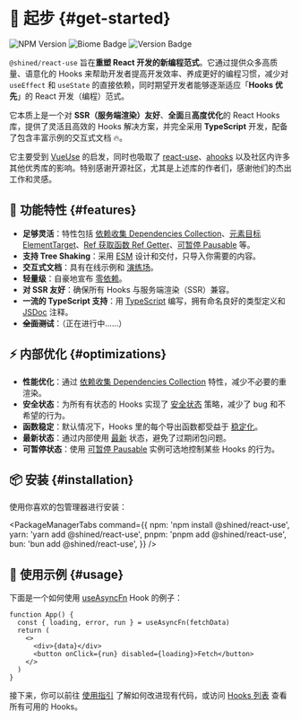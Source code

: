 # 🏃 起步 \{#get-started}


<ReactUseIcon />

<div className="flex gap-2 mt-4">
  <img
  alt="NPM Version"
  src="https://img.shields.io/npm/v/%40shined%2Freact-use?style=flat&labelColor=%23ffffff&color=%232e8555"
  />
  <img src="https://img.shields.io/badge/Checked_with-Biome-60a5fa?style=flat&logo=biome" alt="Biome Badge" />
  <img src="https://pkg-size.dev/badge/bundle/125650" alt="Version Badge" />
</div>

`@shined/react-use` 旨在**重塑 React 开发的新编程范式**。它通过提供众多高质量、语意化的 Hooks 来帮助开发者提高开发效率、养成更好的编程习惯，减少对 `useEffect` 和 `useState` 的直接依赖，同时期望开发者能够逐渐适应「**Hooks 优先**」的 React 开发（编程）范式。

它本质上是一个对 **SSR（服务端渲染）友好**、**全面**且**高度优化**的 React Hooks 库，提供了灵活且高效的 Hooks 解决方案，并完全采用 **TypeScript** 开发，配备了包含丰富示例的交互式文档 🔥。

它主要受到 [VueUse](https://vueuse.org/) 的启发，同时也吸取了 [react-use](https://github.com/streamich/react-use)、[ahooks](https://ahooks.js.org/) 以及社区内许多其他优秀库的影响。特别感谢开源社区，尤其是上述库的作者们，感谢他们的杰出工作和灵感。

## 🚀 功能特性 \{#features}

- **足够灵活**：特性包括 [依赖收集 Dependencies Collection](/docs/features/dependencies-collection)、[元素目标 ElementTarget](/docs/features/element-target)、[Ref 获取函数 Ref Getter](/docs/features/ref-getter)、[可暂停 Pausable](/docs/features/pausable) 等。
- **支持 Tree Shaking**：采用 [ESM](https://nodejs.org/api/esm.html) 设计和交付，只导入你需要的内容。
- **交互式文档**：具有在线示例和 [演练场](https://react-online.vercel.app/#code=eNqNk02P0zAQhu%2F5FUMvSaS6aVdFWq2aClhx4AAHTiDEIbEnbYQ%2FItthE6L8d6ZJ191PaS%2F22H7nmfGMXavGWA8DcIuFx%2B%2FGeBihskZBTDvcM2FUxmWN2sdRULcOvxoalifr1rTaow1%2BH9yx1iiy2Z8EcRRVrea%2BNho%2BNk2SwhABcKPdidUtoSffPECTNJz%2B4if2EghEzu73rDoHTNZpREqLvrUaEjIBdqL%2BC1wWzn0rFObxHataKaEy2jNltIGDrQU0suDIKISnazFOA9p4PwFeQrxfr5sOPHb32tm%2B6mRweu6mSLCO98%2BKsctI%2BLrbRN52cg5RqJKiqZ5dx%2FsfNzB04xJ%2B0tyPTzFl673RYU0FDMyFpXoJFFAaKwg3T8wZSaU4L%2BZATce20PTsavEAZPStrPmffKC%2B5fv7VqxqzZNNOgbhJReAqUGU5tS9i2SXzVmGSj%2B8w5NCLO7Yhop%2BZI5eJmooD3OO2fYaipJybz3CP7ZZgPO9xHwYQGJFQTtgsIFxhOx18pl5nEK8gexNc0OP9DE4ZJ9GYxRd%2Fk8iDG8VvZPVAf1niSfzU%2F9FJLGl0zh9l64sUj9ssqPPQLQ0%2Bg%2BbPxib)。
- **轻量级**：自豪地宣布 [零依赖](https://github.com/sheinsight/react-use/blob/main/package.json)。
- **对 SSR 友好**：确保所有 Hooks 与服务端渲染（SSR）兼容。
- **一流的 TypeScript 支持**：用 [TypeScript](https://www.typescriptlang.org/) 编写，拥有命名良好的类型定义和 [JSDoc](https://jsdoc.app/) 注释。
- **~~全面测试~~**：（正在进行中……）

## ⚡️ 内部优化 \{#optimizations}

- **性能优化**：通过 [依赖收集 Dependencies Collection](/docs/features/dependencies-collection) 特性，减少不必要的重渲染。
- **安全状态**：为所有有状态的 Hooks 实现了 [安全状态](/docs/optimization/safe-state) 策略，减少了 bug 和不希望的行为。
- **函数稳定**：默认情况下，Hooks 里的每个导出函数都受益于 [稳定化](/docs/optimization/stabilization)。
- **最新状态**：通过内部使用 [最新](/docs/optimization/latest-state) 状态，避免了过期闭包问题。
- **可暂停状态**：使用 [可暂停 Pausable](/docs/features/pausable) 实例可选地控制某些 Hooks 的行为。

## 📦 安装 \{#installation}

使用你喜欢的包管理器进行安装：


<PackageManagerTabs
  command={{
    npm: 'npm install @shined/react-use',
    yarn: 'yarn add @shined/react-use',
    pnpm: 'pnpm add @shined/react-use',
    bun: 'bun add @shined/react-use',
  }}
/>

## 🎨 使用示例 \{#usage}

下面是一个如何使用 [useAsyncFn](/reference/use-async-fn) Hook 的例子：


```tsx
function App() {
  const { loading, error, run } = useAsyncFn(fetchData)
  return (
    <>
      <div>{data}</div>
      <button onClick={run} disabled={loading}>Fetch</button>
    </>
  )
}
```


<App />

接下来，你可以前往 [使用指引](/docs/usage-guide) 了解如何改进现有代码，或访问 [Hooks 列表](/reference) 查看所有可用的 Hooks。
